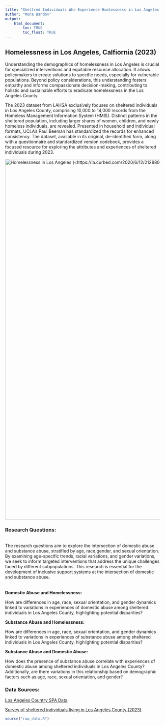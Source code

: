 ```yaml
---
title: "Sheltred Individuals Who Experience Homlessness in Los Angeles County "
author: "Mona Bandov"
output: 
    html_document:
        toc: TRUE
        toc_float: TRUE
---
```


## Homelessness in Los Angeles, Calfiornia (2023)

Understanding the demographics of homelessness in Los Angeles is crucial for specialized interventions and equitable resource allocation. It allows policymakers to create solutions to specific needs, especially for vulnerable populations. Beyond policy considerations, this understanding fosters empathy and informs compassionate decision-making, contributing to holistic and sustainable efforts to eradicate homelessness in the Los Angeles County.

The 2023 dataset from LAHSA exclusively focuses on sheltered individuals in Los Angeles County, comprising 10,000 to 14,000 records from the Homeless Management Information System (HMIS). Distinct patterns in the sheltered population, including larger shares of women, children, and newly homeless individuals, are revealed. Presented in household and individual formats, UCLA's Paul Beeman has standardized the records for enhanced consistency. The dataset, available in its original, de-identified form, along with a questionnaire and standardized version codebook, provides a focused resource for exploring the attributes and experiences of sheltered individuals during 2023.

[![Homelessness in Los Angeles (\<https://la.curbed.com/2020/6/12/21288028/homeless-population-number-los-angeles\>)](images/GettyImages_1207672093.0.jpg){width="1174"}](https://la.curbed.com/2020/6/12/21288028/homeless-population-number-los-angeles)

### Research Questions:

\
The research questions aim to explore the intersection of domestic abuse and substance abuse, stratified by age, race,gender, and sexual orientation. By examining age-specific trends, racial variations, and gender variations, we seek to inform targeted interventions that address the unique challenges faced by different subpopulations. This research is essential for the development of inclusive support systems at the intersection of domestic and substance abuse.\
\
\
**Domestic Abuse and Homelessness:**

How are differences in age, race, sexual orientation, and gender dynamics linked to variations in experiences of domestic abuse among sheltered individuals in Los Angeles County, highlighting potential disparities?

**Substance Abuse and Homelessness:**

How are differences in age, race, sexual orientation, and gender dynamics linked to variations in experiences of substance abuse among sheltered individuals in Los Angeles County, highlighting potential disparities?

**Substance Abuse and Domestic Abuse:**

How does the presence of substance abuse correlate with experiences of domestic abuse among sheltered individuals in Los Angeles County? Additionally, are there variations in this relationship based on demographic factors such as age, race, sexual orientation, and gender?

### Data Sources:

[Los Angeles Country SPA Data](https://hub.arcgis.com/datasets/e9134f735c0c473d8156f4703a687ce9/explore?location=33.954160%2C-118.298576%2C9.56)

[Survey of sheltered individuals living in Los Angeles County (2023)](https://economicrt.org/publication/los-angeles-county-homeless-count-data-library/)

```r
source("raw_data.R")
```

```r

```
